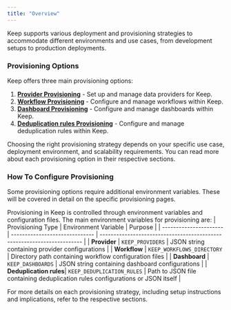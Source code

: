 ```yaml
---
title: "Overview"
---
```


Keep supports various deployment and provisioning strategies to accommodate different environments and use cases, from development setups to production deployments.

### Provisioning Options

Keep offers three main provisioning options:

1. [**Provider Provisioning**](/deployment/provision/provider) - Set up and manage data providers for Keep.
2. [**Workflow Provisioning**](/deployment/provision/workflow) - Configure and manage workflows within Keep.
3. [**Dashboard Provisioning**](/deployment/provision/dashboard) - Configure and manage dashboards within Keep.
4. [**Deduplication rules Provisioning**](/deployment/provision/deduplication-rule) - Configure and manage deduplication rules within Keep.


Choosing the right provisioning strategy depends on your specific use case, deployment environment, and scalability requirements. You can read more about each provisioning option in their respective sections.

### How To Configure Provisioning

<Tip>
  Some provisioning options require additional environment variables. These will
  be covered in detail on the specific provisioning pages.
</Tip>

Provisioning in Keep is controlled through environment variables and configuration files. The main environment variables for provisioning are:
| Provisioning Type      | Environment Variable           | Purpose                                                                 |
| ---------------------- | ------------------------------ | ----------------------------------------------------------------------- |
| **Provider**           | `KEEP_PROVIDERS`               | JSON string containing provider configurations                          |
| **Workflow**           | `KEEP_WORKFLOWS_DIRECTORY`     | Directory path containing workflow configuration files                  |
| **Dashboard**          | `KEEP_DASHBOARDS`              | JSON string containing dashboard configurations                         |
| **Deduplication rules**| `KEEP_DEDUPLICATION_RULES`     | Path to JSON file containing deduplication rules configurations or JSON itself |


For more details on each provisioning strategy, including setup instructions and implications, refer to the respective sections.
